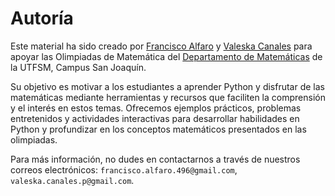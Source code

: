 # Autoría

Este material ha sido creado por [Francisco Alfaro](https://www.linkedin.com/in/faam/) y [Valeska Canales](https://www.linkedin.com/in/vcanalesp/) para apoyar las Olimpiadas de Matemática del [Departamento de Matemáticas](https://matematica.usm.cl/departamento/) de la UTFSM, Campus San Joaquín.

Su objetivo es motivar a los estudiantes a aprender Python y disfrutar de las matemáticas mediante herramientas y recursos que faciliten la comprensión y el interés en estos temas. Ofrecemos ejemplos prácticos, problemas entretenidos y actividades interactivas para desarrollar habilidades en Python y profundizar en los conceptos matemáticos presentados en las olimpiadas.

Para más información, no dudes en contactarnos a través de nuestros correos electrónicos:  `francisco.alfaro.496@gmail.com`, `valeska.canales.p@gmail.com`.